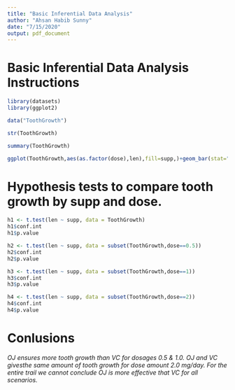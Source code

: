 ---
title: "Basic Inferential Data Analysis"
author: "Ahsan Habib Sunny"
date: "7/15/2020"
output: pdf_document
---

# Basic Inferential Data Analysis Instructions

```{r}
library(datasets)
library(ggplot2)

data("ToothGrowth")

str(ToothGrowth)

summary(ToothGrowth)

```

```{r}

ggplot(ToothGrowth,aes(as.factor(dose),len),fill=supp,)+geom_bar(stat="identity")+ facet_grid(. ~ supp)+xlab("Dose")+ylab("Length")

```

# Hypothesis tests to compare tooth growth by supp and dose.

```{r}
h1 <- t.test(len ~ supp, data = ToothGrowth)
h1$conf.int
h1$p.value

```

```{r}
h2 <- t.test(len ~ supp, data = subset(ToothGrowth,dose==0.5))
h2$conf.int
h2$p.value
```
```{r}
h3 <- t.test(len ~ supp, data = subset(ToothGrowth,dose==1))
h3$conf.int
h3$p.value
```

```{r}
h4 <- t.test(len ~ supp, data = subset(ToothGrowth,dose==2))
h4$conf.int
h4$p.value
```

# Conlusions

_OJ ensures more tooth growth than VC for dosages 0.5 & 1.0. OJ and VC givesthe same amount of tooth growth for dose amount 2.0 mg/day. For the entire trail we cannot conclude OJ is more effective that VC for all scenarios._